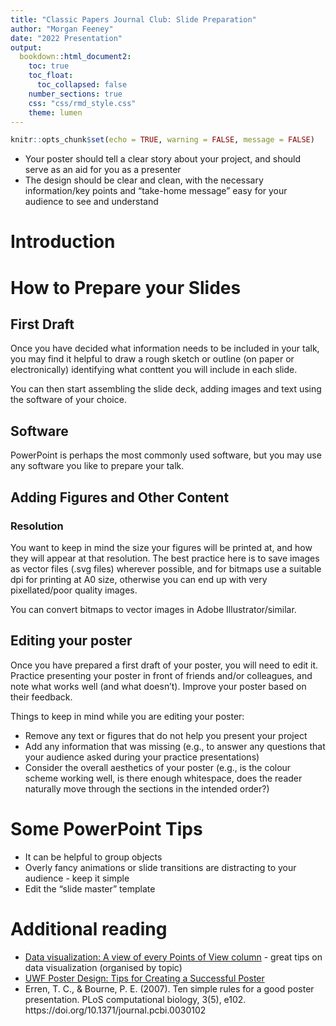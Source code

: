 ```yaml
---
title: "Classic Papers Journal Club: Slide Preparation"
author: "Morgan Feeney"
date: "2022 Presentation"
output: 
  bookdown::html_document2:
    toc: true
    toc_float:
      toc_collapsed: false
    number_sections: true
    css: "css/rmd_style.css"
    theme: lumen    
---
```

```r
knitr::opts_chunk$set(echo = TRUE, warning = FALSE, message = FALSE)
```

<div id="summary">
- Your poster should tell a clear story about your project, and should serve as an aid for you as a presenter
- The design should be clear and clean, with the necessary information/key points and "take-home message" easy for your audience to see and understand

</div>

# Introduction



# How to Prepare your Slides

## First Draft

Once you have decided what information needs to be included in your talk, you may find it helpful to draw a rough sketch or outline (on paper or electronically) identifying what conttent you will include in each slide.


You can then start assembling the slide deck, adding images and text using the software of your choice. 

## Software

PowerPoint is perhaps the most commonly used software, but you may use any software you like to prepare your talk.


## Adding Figures and Other Content

### Resolution


You want to keep in mind the size your figures will be printed at, and how they will appear at that resolution. The best practice here is to save images as vector files (.svg files) wherever possible, and for bitmaps use a suitable dpi for printing at A0 size, otherwise you can end up with very pixellated/poor quality images.

You can convert bitmaps to vector images in Adobe Illustrator/similar.


## Editing your poster

Once you have prepared a first draft of your poster, you will need to edit it. Practice presenting your poster in front of friends and/or colleagues, and note what works well (and what doesn't). Improve your poster based on their feedback. 

Things to keep in mind while you are editing your poster: 

- Remove any text or figures that do not help you present your project 
- Add any information that was missing (e.g., to answer any questions that your audience asked during your practice presentations)
- Consider the overall aesthetics of your poster (e.g., is the colour scheme working well, is there enough whitespace, does the reader naturally move through the sections in the intended order?)

# Some PowerPoint Tips
- It can be helpful to group objects 
- Overly fancy animations or slide transitions are distracting to your audience - keep it simple
- Edit the "slide master" template 

# Additional reading

- [Data visualization: A view of every Points of View column](https://protocolsmethods.springernature.com/posts/43650-data-visualization-a-view-of-every-points-of-view-column) - great tips on data visualization (organised by topic)
- [UWF Poster Design: Tips for Creating a Successful Poster](https://libguides.uwf.edu/c.php?g=262293&p=6646732)
- Erren, T. C., & Bourne, P. E. (2007). Ten simple rules for a good poster presentation. PLoS computational biology, 3(5), e102. https://doi.org/10.1371/journal.pcbi.0030102

